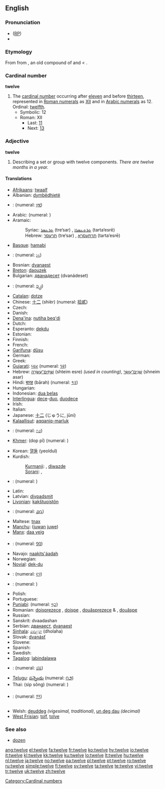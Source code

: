 {{wikipedia}}
==English==

{{rank|consider|provided|Rome|970|twelve|opposite|vast|isn't}}

===Pronunciation===
* ([[RP]]) {{IPA|/twelv/}}
* {{audio|en-us-twelve.ogg|Audio (US)}}

===Etymology===
From {{etyl|ang|en}} {{term|twelf|lang=ang}} from {{proto|Germanic|twalif-|lang=en}}, an old compound of {{proto|Germanic|twa-|two|lang=en|title=}} and {{proto|Germanic|-lif|left over|lang=en|title=}} < {{proto|Indo-European|leikw-|leave, remain|lang=en}}.

===Cardinal number===
'''twelve'''

# The [[cardinal number]] occurring after [[eleven]] and before [[thirteen]], represented in [[Roman numerals]] as [[XII]] and in [[Arabic numeral]]s as 12. Ordinal: [[twelfth]].
#* Symbolic: 12
#* Roman: XII
#** Last: [[eleven|11]]
#** Next: [[thirteen|13]]

===Adjective===
'''twelve'''

# Describing a set or group with twelve components. ''There are twelve months in a year.''

====Translations====
{{trans-top|number}}
* [[Afrikaans]]: [[twaalf]]
* Albanian: [[dymbëdhjetë]]
* {{trreq|Amharic}}: (numeral: [[፲፪]])
* Arabic: {{Arab|[[اثنى عشر]]}} {{IPAchar|(’íθna ʕášar)}} (numeral: {{Arab|[[١٢]]}})
* Aramaic:
*: Syriac: [[ܬܪܥܣܪ]] (tre‘sar) {{m}}, [[ܬܪܬܥܣܪܐ]] (tarta‘esrē) {{f}}
*: Hebrew: [[תרעסר]] (tre‘sar) {{m}}, [[תרתעסרא]] (tarta‘esrē) {{f}}
* [[Basque]]: [[hamabi]]
* {{trreq|Bengali}}: (numeral: [[১২]])
* Bosnian: [[dvanaest]]
* [[Breton]]: [[daouzek]]
* Bulgarian: [[дванадесет]] (dvanádeset)
* {{trreq|Burmese}}: (numeral: [[၁၂]])
* [[Catalan]]: [[dotze]]
* Chinese: [[十二]] (shíèr) (numeral: [[拾貳]])
* Czech: {{t-|cs|dvanáct}}
* Danish: {{t+|da|tolv}}
* [[Dena'ina]]: [[nutiha beq'di]]
* Dutch: {{t+|nl|twaalf}}
* Esperanto: [[dekdu]]
* Estonian: {{t-|et|kaksteist}}
* Finnish: {{t+|fi|kaksitoista}}
* French: {{t+|fr|douze}}
* [[Garífuna]]: [[dûsu]]
* German: {{t+|de|zwölf}}
* Greek: {{t+|el|δώδεκα|tr=dódeka|sc=Grek}}
* [[Gujarati]]: [[બાર]] (numeral: [[૧૨]])
* Hebrew: [[שתים עשרה|שְׁתֵּים־עֶשְׂרֵה]] (shteim esre) {{f}} ''(used in counting)'', [[שנים עשר|שְׁנֵים־עָשָׂר]] (shneim asar) {{m}}
* Hindi: [[बारह]] (bārah) (numeral: [[१२]])
* Hungarian: {{t+|hu|tizenkettő}}
* Indonesian: [[dua belas]]
* [[Interlingua]]: [[dece]]-[[duo]], [[duodece]]
* Irish: {{t+|ga|dó dhéag|xs=Irish}}
* Italian: {{t+|it|dodici}}
* Japanese: [[十二]] (じゅうに, jūni)
* [[Kalaallisut]]: [[aqqaniq-marluk]]
* {{trreq|Kannada}}: (numeral: [[೧೨]])
* [[Khmer]]: {{Khmr|[[ដប់ពីរ]]}} (dop pī) (numeral: {{Khmr|[[១២]]}})
{{trans-mid}}
* Korean: [[열둘]] (yeoldul)
* Kurdish:
*: [[Kurmanji]]: {{t|ku|dazde}}, [[diwazde]]
*: [[Sorani]]: {{KUchar|[[دوانزه‌]]}}, {{KUchar|[[دوازده‌]]}}
* {{trreq|Lao}}: (numeral: {{Laoo|[[໑໒]]}})
* Latin: {{t-|la|duodecim}}
* Latvian: [[divpadsmit]]
* [[Livonian]]: [[kakštuoistõn]]
* {{trreq|Malayalam}}: (numeral: [[൧൨]])
* Maltese: [[tnax]]
* [[Manchu]]: ([[juwan]] [[juwe]])
* [[Manx]]: [[daa yeig]]
* {{trreq|Mongolian}}: (numeral: [[᠑᠒]])
* Navajo: [[naakits'áadah]]
* Norwegian: {{t+|no|tolv}}
* [[Novial]]: [[dek-du]]
* {{trreq|Oriya}}: (numeral: [[୧୨]])
* {{trreq|Persian}}: (numeral: {{fa-Arab|[[۱۲]]}})
* Polish: {{t+|pl|dwanaście}}
* Portuguese: {{t+|pt|doze}}
* [[Punjabi]]: {{t+|pa|ਬਾਰਾਂ}} (numeral: [[੧੨]])
* Romanian: [[doisprezece]] {{m}}, [[doişpe]] {{italbrac|m, informal}}, [[douăsprezece]] {{f}} & {{n}}, [[douăşpe]] {{italbrac|f & n, informal}}
* Russian: {{t|ru|двенадцать|tr=dvenádtsat’}}
* Sanskrit: dvaadashan
* Serbian: [[дванаест]], [[dvanaest]]
* [[Sinhala]]: [[දොළහ]] (dholaha)
* Slovak: [[dvanásť]]
* Slovene: {{t+|sl|dvanajst}}
* Spanish: {{t+|es|doce}}
* Swedish: {{t+|sv|tolv}}
* [[Tagalog]]: [[labindalawa]]
* {{trreq|Tamil}}: (numeral: [[௰௨]])
* [[Telugu]]: [[పన్నెండు]] (numeral: [[౧౨]])
* Thai: {{Thai|[[สิบสอง]]}} (sìp sŏng) (numeral: {{Thai|[[๑๒]]}})
* {{trreq|Tibetan}}: (numeral: [[༡༢]])
* Welsh: [[deuddeg]] ''(vigesimal, traditional)'', [[un deg dau]] ''(decimal)''
* [[West Frisian]]: [[tolf]], [[tolve]]
{{trans-bottom}}

===See also===
* [[dozen]]

[[Category:Cardinal numbers]]

[[ang:twelve]]
[[el:twelve]]
[[fa:twelve]]
[[fr:twelve]]
[[ko:twelve]]
[[hy:twelve]]
[[io:twelve]]
[[it:twelve]]
[[kl:twelve]]
[[kk:twelve]]
[[ku:twelve]]
[[lo:twelve]]
[[lt:twelve]]
[[hu:twelve]]
[[nl:twelve]]
[[ja:twelve]]
[[no:twelve]]
[[pa:twelve]]
[[pl:twelve]]
[[pt:twelve]]
[[ro:twelve]]
[[ru:twelve]]
[[simple:twelve]]
[[fi:twelve]]
[[sv:twelve]]
[[ta:twelve]]
[[te:twelve]]
[[vi:twelve]]
[[tr:twelve]]
[[uk:twelve]]
[[zh:twelve]]